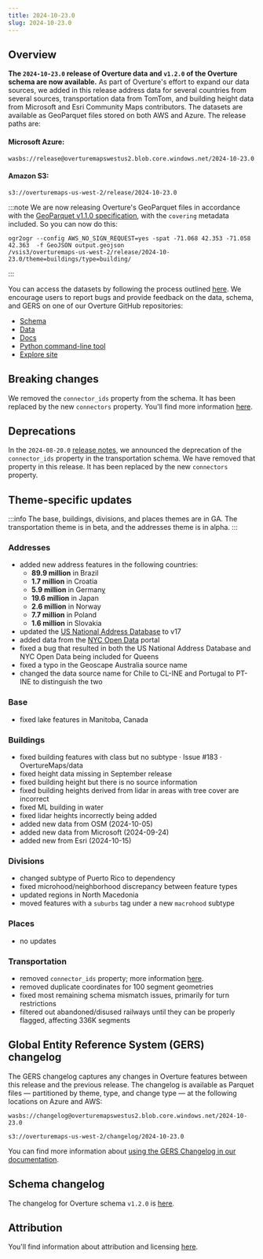 ```yaml
---
title: 2024-10-23.0
slug: 2024-10-23.0
---
```


## Overview

**The `2024-10-23.0` release of Overture data and `v1.2.0` of the Overture schema are now available.** As part of Overture's effort to expand our data sources, 
we added in this release address data for several countries from several sources, transportation data from TomTom, and building height data from Microsoft and Esri Community Maps contributors. 
The datasets are available as GeoParquet files stored on both AWS and Azure. The release paths are:

#### Microsoft Azure:
```
wasbs://release@overturemapswestus2.blob.core.windows.net/2024-10-23.0
```

#### Amazon S3:
```
s3://overturemaps-us-west-2/release/2024-10-23.0
```
:::note
We are now releasing Overture's GeoParquet files in accordance with the [GeoParquet v1.1.0 specification](https://geoparquet.org/releases/v1.1.0/), 
with the `covering` metadata included. So you can now do this:
```
ogr2ogr --config AWS_NO_SIGN_REQUEST=yes -spat -71.068 42.353 -71.058 42.363  -f GeoJSON output.geojson
/vsis3/overturemaps-us-west-2/release/2024-10-23.0/theme=buildings/type=building/
```
:::

You can access the datasets by following the process outlined [here](https://docs.overturemaps.org/getting-data/). We encourage users to report bugs and provide feedback on the data, schema, and GERS on one of our Overture GitHub repositories:

- [Schema](https://github.com/OvertureMaps/schema)
- [Data](https://github.com/OvertureMaps/data)
- [Docs](https://github.com/OvertureMaps/docs)
- [Python command-line tool](https://github.com/OvertureMaps/overturemaps-py)
- [Explore site](https://github.com/OvertureMaps/io-site)


## Breaking changes

We removed the `connector_ids` property from the schema. It has been replaced by the new `connectors` property. You'll find more information [here](https://docs.overturemaps.org/blog/2024/08/15/preview-august-release/#connectors).

## Deprecations

In the `2024-08-20.0` [release notes](https://docs.overturemaps.org/release/2024-08-20.0/), we announced the deprecation of the `connector_ids` property in the transportation schema. We have removed that property in this release. 
It has been replaced by the new `connectors` property.

## Theme-specific updates

:::info
The base, buildings, divisions, and places themes are in GA. The transportation theme is in beta, and the addresses theme is in alpha.
:::

### Addresses
- added new address features in the following countries:
    - **89.9 million** in Brazil
    - **1.7 million** in Croatia
    - **5.9 million** in German[y](https://youtu.be/WBpDs-BfwO0?feature=shared)
    - **19.6 million** in Japan
    - **2.6 million** in Norway
    - **7.7 million** in Poland
    - **1.6 million** in Slovakia
- updated the [US National Address Database](https://www.transportation.gov/gis/national-address-database) to v17
- added data from the [NYC Open Data](https://opendata.cityofnewyork.us/) portal
- fixed a bug that resulted in both the US National Address Database and NYC Open Data being included for Queens
- fixed a typo in the Geoscape Australia source name
- changed the data source name for Chile to CL-INE and Portugal to PT-INE to distinguish the two

### Base
- fixed lake features in Manitoba, Canada

### Buildings
- fixed building features with class but no subtype · Issue #183 · OvertureMaps/data 
- fixed height data missing in September release 
- fixed building height but there is no source information 
- fixed building heights derived from lidar in areas with tree cover are incorrect 
- fixed ML building in water 
- fixed lidar heights incorrectly being added 
- added new data from OSM (2024-10-05)
- added new data from Microsoft (2024-09-24)
- added new from Esri (2024-10-15)

### Divisions
- changed subtype of Puerto Rico to dependency
- fixed microhood/neighborhood discrepancy between feature types
- updated regions in North Macedonia
- moved features with a `suburbs` tag under a new `macrohood` subtype

### Places
- no updates

### Transportation
- removed `connector_ids` property; more information [here](https://docs.overturemaps.org/blog/2024/08/15/preview-august-release/#connectors). 
- removed duplicate coordinates for 100 segment geometries
- fixed most remaining schema mismatch issues, primarily for turn restrictions
- filtered out abandoned/disused railways until they can be properly flagged, affecting 336K segments

## Global Entity Reference System (GERS) changelog

The GERS changelog captures any changes in Overture features between this release and the previous release. The changelog is available as Parquet files &mdash; partitioned by theme, type, and change type &mdash; at the following locations on Azure and AWS:

```
wasbs://changelog@overturemapswestus2.blob.core.windows.net/2024-10-23.0
```
```
s3://overturemaps-us-west-2/changelog/2024-10-23.0
```

You can find more information about [using the GERS Changelog in our documentation](https://docs.overturemaps.org/gers/changelog/).

## Schema changelog
The changelog for Overture schema `v1.2.0` is [here](https://github.com/OvertureMaps/schema/releases). 

## Attribution

You'll find information about attribution and licensing [here](/attribution).
